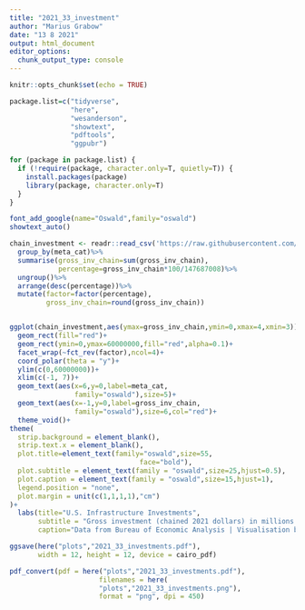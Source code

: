 ```yaml
---
title: "2021_33_investment"
author: "Marius Grabow"
date: "13 8 2021"
output: html_document
editor_options: 
  chunk_output_type: console
---
```


```r
knitr::opts_chunk$set(echo = TRUE)

package.list=c("tidyverse",
               "here",
               "wesanderson",
               "showtext",
               "pdftools",
               "ggpubr")

for (package in package.list) {
  if (!require(package, character.only=T, quietly=T)) {
    install.packages(package)
    library(package, character.only=T)
  }
}

font_add_google(name="Oswald",family="oswald")
showtext_auto()
```

```r
chain_investment <- readr::read_csv('https://raw.githubusercontent.com/rfordatascience/tidytuesday/master/data/2021/2021-08-10/chain_investment.csv')%>%mutate(sum=sum(gross_inv_chain))%>%
  group_by(meta_cat)%>%
  summarise(gross_inv_chain=sum(gross_inv_chain),
            percentage=gross_inv_chain*100/147687008)%>%
  ungroup()%>%
  arrange(desc(percentage))%>%
  mutate(factor=factor(percentage),
         gross_inv_chain=round(gross_inv_chain))


ggplot(chain_investment,aes(ymax=gross_inv_chain,ymin=0,xmax=4,xmin=3))+
  geom_rect(fill="red")+
  geom_rect(ymin=0,ymax=60000000,fill="red",alpha=0.1)+
  facet_wrap(~fct_rev(factor),ncol=4)+
  coord_polar(theta = "y")+
  ylim(c(0,60000000))+
  xlim(c(-1, 7))+
  geom_text(aes(x=6,y=0,label=meta_cat,
                family="oswald"),size=5)+
  geom_text(aes(x=-1,y=0,label=gross_inv_chain,
                family="oswald"),size=6,col="red")+
  theme_void()+ 
theme(
  strip.background = element_blank(),
  strip.text.x = element_blank(),
  plot.title=element_text(family="oswald",size=55,
                                face="bold"),
  plot.subtitle = element_text(family = "oswald",size=25,hjust=0.5),
  plot.caption = element_text(family = "oswald",size=15,hjust=1),
  legend.position = "none",
  plot.margin = unit(c(1,1,1,1),"cm")
)+
  labs(title="U.S. Infrastructure Investments",
       subtitle = "Gross investment (chained 2021 dollars) in millions of USD",
       caption="Data from Bureau of Economic Analysis | Visualisation by Marius Grabow")

ggsave(here("plots","2021_33_investments.pdf"),
       width = 12, height = 12, device = cairo_pdf)

pdf_convert(pdf = here("plots","2021_33_investments.pdf"),
                      filenames = here(
                      "plots","2021_33_investments.png"),
                      format = "png", dpi = 450)
```

